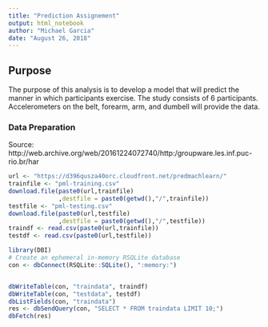 ```yaml
---
title: "Prediction Assignement"
output: html_notebook
author: "Michael Garcia"
date: "August 26, 2018"
---
```


## Purpose
The purpose of this analysis is to develop a model that will predict the
manner in which participants exercise. The study consists of 6 participants.
Accelerometers on the belt, forearm, arm, and dumbell will provide the data.


### Data Preparation

Source: http://web.archive.org/web/20161224072740/http:/groupware.les.inf.puc-rio.br/har

```r
url <- "https://d396qusza40orc.cloudfront.net/predmachlearn/"
trainfile <- "pml-training.csv"
download.file(paste0(url,trainfile)
              ,destfile = paste0(getwd(),"/",trainfile))
testfile <- "pml-testing.csv"
download.file(paste0(url,testfile)
              ,destfile = paste0(getwd(),"/",testfile))
traindf <- read.csv(paste0(url,trainfile))
testdf <- read.csv(paste0(url,testfile))
```

```r
library(DBI)
# Create an ephemeral in-memory RSQLite database
con <- dbConnect(RSQLite::SQLite(), ":memory:")


dbWriteTable(con, "traindata", traindf)
dbWriteTable(con, "testdata", testdf)
dbListFields(con, "traindata")
res <- dbSendQuery(con, "SELECT * FROM traindata LIMIT 10;")
dbFetch(res)
```
